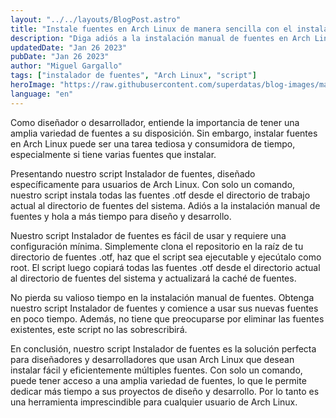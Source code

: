```yaml
---
layout: "../../layouts/BlogPost.astro"
title: "Instale fuentes en Arch Linux de manera sencilla con el instalador de fuentes"
description: "Diga adiós a la instalación manual de fuentes en Arch Linux con nuestro script fácil de usar Instalador de fuentes. Instala todas las fuentes .otf desde el directorio actual con solo un comando."
updatedDate: "Jan 26 2023"
pubDate: "Jan 26 2023"
author: "Miguel Gargallo"
tags: ["instalador de fuentes", "Arch Linux", "script"]
heroImage: "https://raw.githubusercontent.com/superdatas/blog-images/main/ai-advancement-science.png"
language: "en"
--- 
```


Como diseñador o desarrollador, entiende la importancia de tener una amplia variedad de fuentes a su disposición. Sin embargo, instalar fuentes en Arch Linux puede ser una tarea tediosa y consumidora de tiempo, especialmente si tiene varias fuentes que instalar.

Presentando nuestro script Instalador de fuentes, diseñado específicamente para usuarios de Arch Linux. Con solo un comando, nuestro script instala todas las fuentes .otf desde el directorio de trabajo actual al directorio de fuentes del sistema. Adiós a la instalación manual de fuentes y hola a más tiempo para diseño y desarrollo.

Nuestro script Instalador de fuentes es fácil de usar y requiere una configuración mínima. Simplemente clona el repositorio en la raíz de tu directorio de fuentes .otf, haz que el script sea ejecutable y ejecútalo como root. El script luego copiará todas las fuentes .otf desde el directorio actual al directorio de fuentes del sistema y actualizará la caché de fuentes.

No pierda su valioso tiempo en la instalación manual de fuentes. Obtenga nuestro script Instalador de fuentes y comience a usar sus nuevas fuentes en poco tiempo. Además, no tiene que preocuparse por eliminar las fuentes existentes, este script no las sobrescribirá.

En conclusión, nuestro script Instalador de fuentes es la solución perfecta para diseñadores y desarrolladores que usan Arch Linux que desean instalar fácil y eficientemente múltiples fuentes. Con solo un comando, puede tener acceso a una amplia variedad de fuentes, lo que le permite dedicar más tiempo a sus proyectos de diseño y desarrollo. Por lo tanto es una herramienta imprescindible para cualquier usuario de Arch Linux.